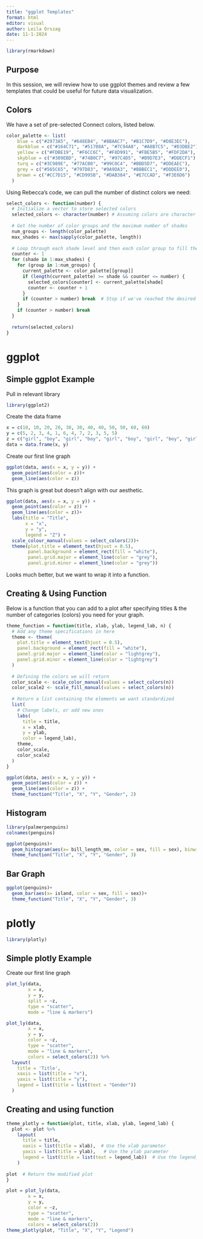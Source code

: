 ```yaml
---
title: "ggplot Templates"
format: html
editor: visual
author: Leila Orszag
date: 11-1-2024
---
```


```r
library(rmarkdown)
```

## Purpose

In this session, we will review how to use ggplot themes and review a few templates that could be useful for future data visualization.

## Colors

We have a set of pre-selected Connect colors, listed below.

```r
color_palette <- list(
    blue = c("#2973A5", "#648EB4", "#8BAAC7", "#B1C7D9", "#D8E3EC"),
    darkblue = c("#164C71", "#51708A", "#7C94A8", "#A8B7C5", "#D3DBE2"),
    yellow = c("#FDBE19", "#F6CC6C", "#F8D991", "#FBE5B5", "#FDF2DA"),
    skyblue = c("#309EBD", "#74B0C7", "#97C4D5", "#B9D7E3", "#DDECF1"),
    turq = c("#3C989E", "#77ACB0", "#99C0C4", "#BBD5D7", "#DDEAEC"),
    grey = c("#565C65", "#797D83", "#9A9DA3", "#BBBEC1", "#DDDEE0"),
    brown = c("#CC7D15", "#CD995B", "#DAB384", "#E7CCAD", "#F3E6D6")
  )
```

Using Rebecca's code, we can pull the number of distinct colors we need:

```r
select_colors <- function(number) {
  # Initialize a vector to store selected colors
  selected_colors <- character(number) # Assuming colors are character strings
  
  # Get the number of color groups and the maximum number of shades
  num_groups <- length(color_palette)
  max_shades <- max(sapply(color_palette, length))
  
  # Loop through each shade level and then each color group to fill the selected_colors
  counter <- 1
  for (shade in 1:max_shades) {
    for (group in 1:num_groups) {
      current_palette <- color_palette[[group]]
      if (length(current_palette) >= shade && counter <= number) {
        selected_colors[counter] <- current_palette[shade]
        counter <- counter + 1
      }
      if (counter > number) break  # Stop if we've reached the desired number
    }
    if (counter > number) break
  }
  
  return(selected_colors)
}
```

# ggplot

## Simple ggplot Example

Pull in relevant library

```r
library(ggplot2)
```

Create the data frame

```r
x = c(10, 10, 20, 20, 30, 30, 40, 40, 50, 50, 60, 60)
y = c(5, 2, 3, 4, 1, 6, 4, 7, 2, 3, 5, 5)
z = c("girl", "boy", "girl", "boy", "girl", "boy", "girl", "boy", "girl", "boy", "girl", "boy")
data = data.frame(x, y)
```

Create our first line graph

```r
ggplot(data, aes(x = x, y = y)) + 
  geom_point(aes(color = z))+
  geom_line(aes(color = z))
```

This graph is great but doesn't align with our aesthetic.

```r
ggplot(data, aes(x = x, y = y)) + 
  geom_point(aes(color = z)) +
  geom_line(aes(color = z))+
  labs(title = "Title",
       x = "x",
       y = "y", 
       legend = "Z") +
  scale_colour_manual(values = select_colors(2))+
  theme(plot.title = element_text(hjust = 0.5), 
        panel.background = element_rect(fill = "white"),
        panel.grid.major = element_line(color = "grey"),
        panel.grid.minor = element_line(color = "grey"))
```

Looks much better, but we want to wrap it into a function.

## Creating & Using Function

Below is a function that you can add to a plot after specifying titles & the number of categories (colors) you need for your graph.

```r
theme_function = function(title, xlab, ylab, legend_lab, n) {
  # Add any theme specifications in here
  theme <- theme(
    plot.title = element_text(hjust = 0.5),
    panel.background = element_rect(fill = "white"),
    panel.grid.major = element_line(color = "lightgrey"),
    panel.grid.minor = element_line(color = "lightgrey")
  )
  
  # Defining the colors we will return
  color_scale <- scale_color_manual(values = select_colors(n))
  color_scale2 <- scale_fill_manual(values = select_colors(n))
  
  # Return a list containing the elements we want standardized
  list(
    # Change labels, or add new ones
    labs(
      title = title,
      x = xlab,
      y = ylab,
      color = legend_lab),
    theme, 
    color_scale,
    color_scale2
  )
}
```

```r
ggplot(data, aes(x = x, y = y)) + 
  geom_point(aes(color = z)) +
  geom_line(aes(color = z)) +
  theme_function("Title", "X", "Y", "Gender", 2)
```

## Histogram

```r
library(palmerpenguins)
colnames(penguins)
```

```r
ggplot(penguins)+
  geom_histogram(aes(x= bill_length_mm, color = sex, fill = sex), binwidth = 1)+
  theme_function("Title", "X", "Y", "Gender", 3)
```

## Bar Graph

```r
ggplot(penguins)+
  geom_bar(aes(x= island, color = sex, fill = sex))+
  theme_function("Title", "X", "Y", "Gender", 3)
```

# plotly

```r
library(plotly)
```

## Simple plotly Example

Create our first line graph

```r
plot_ly(data, 
        x = x, 
        y = y, 
        split = ~z, 
        type = "scatter", 
        mode = "line & markers")
```

```r
plot_ly(data, 
        x = x, 
        y = y, 
        color = ~z, 
        type = "scatter", 
        mode = "line & markers",
        colors = select_colors(2)) %>%
  layout(
    title = 'Title',
    xaxis = list(title = "x"),
    yaxis = list(title = "y"),
    legend = list(title = list(text = "Gender"))
  )
```

## Creating and using function

```r
theme_plotly = function(plot, title, xlab, ylab, legend_lab) {
  plot <- plot %>%  
    layout(
      title = title,
      xaxis = list(title = xlab),  # Use the xlab parameter
      yaxis = list(title = ylab),   # Use the ylab parameter
      legend = list(title = list(text = legend_lab))  # Use the legend_lab parameter
    )
  
plot  # Return the modified plot
}
```

```r
plot = plot_ly(data, 
        x = x, 
        y = y, 
        color = ~z, 
        type = "scatter", 
        mode = "line & markers",
        colors = select_colors(2))
theme_plotly(plot, "Title", "X", "Y", "Legend")
```
